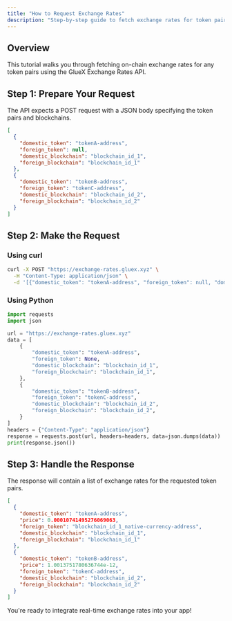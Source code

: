 ```yaml
---
title: "How to Request Exchange Rates"
description: "Step-by-step guide to fetch exchange rates for token pairs using the GlueX Exchange Rates API."
---
```


## Overview

This tutorial walks you through fetching on-chain exchange rates for any token pairs using the GlueX Exchange Rates API.

## Step 1: Prepare Your Request

The API expects a POST request with a JSON body specifying the token pairs and blockchains.

```json
[
  {
    "domestic_token": "tokenA-address",
    "foreign_token": null,
    "domestic_blockchain": "blockchain_id_1",
    "foreign_blockchain": "blockchain_id_1"
  },
  {
    "domestic_token": "tokenB-address",
    "foreign_token": "tokenC-address",
    "domestic_blockchain": "blockchain_id_2",
    "foreign_blockchain": "blockchain_id_2"
  }
]
```

## Step 2: Make the Request

### Using curl

```bash
curl -X POST "https://exchange-rates.gluex.xyz" \
  -H "Content-Type: application/json" \
  -d '[{"domestic_token": "tokenA-address", "foreign_token": null, "domestic_blockchain": "blockchain_id_1", "foreign_blockchain": "blockchain_id_1"}, {"domestic_token": "tokenB-address", "foreign_token": "tokenC-address", "domestic_blockchain": "blockchain_id_2", "foreign_blockchain": "blockchain_id_2"}]'
```

### Using Python

```python
import requests
import json

url = "https://exchange-rates.gluex.xyz"
data = [
    {
        "domestic_token": "tokenA-address",
        "foreign_token": None,
        "domestic_blockchain": "blockchain_id_1",
        "foreign_blockchain": "blockchain_id_1",
    },
    {
        "domestic_token": "tokenB-address",
        "foreign_token": "tokenC-address",
        "domestic_blockchain": "blockchain_id_2",
        "foreign_blockchain": "blockchain_id_2",
    }
]
headers = {"Content-Type": "application/json"}
response = requests.post(url, headers=headers, data=json.dumps(data))
print(response.json())
```

## Step 3: Handle the Response

The response will contain a list of exchange rates for the requested token pairs.

```json
[
  {
    "domestic_token": "tokenA-address",
    "price": 0.00010741495276069063,
    "foreign_token": "blockchain_id_1_native-currency-address",
    "domestic_blockchain": "blockchain_id_1",
    "foreign_blockchain": "blockchain_id_1"
  },
  {
    "domestic_token": "tokenB-address",
    "price": 1.0013751780636744e-12,
    "foreign_token": "tokenC-address",
    "domestic_blockchain": "blockchain_id_2",
    "foreign_blockchain": "blockchain_id_2"
  }
]
```

You're ready to integrate real-time exchange rates into your app!
